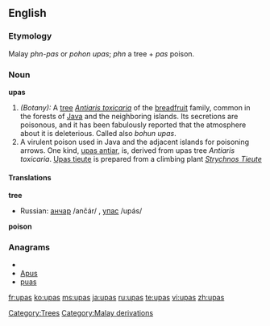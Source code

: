 ==English==
{{wikipedia}}
===Etymology===
Malay ''phn-pas'' or ''pohon upas''; ''phn'' a tree + ''pas'' poison.

===Noun===
'''upas'''

#''(Botany):'' A [[tree]] ''[[Antiaris toxicaria]]'' of the [[breadfruit]] family, common in the forests of [[Java]] and the neighboring islands. Its secretions are poisonous, and it has been fabulously reported that the atmosphere about it is deleterious. Called also ''bohun upas''.
#A virulent poison used in Java and the adjacent islands for poisoning arrows. One kind, [[upas antiar]], is, derived from upas tree ''Antiaris toxicaria''. [[Upas tieute]] is prepared from a climbing plant ''[[Strychnos Tieute]]''

====Translations====
'''tree'''
*Russian: [[анчар]] /ančár/ {{m}}, [[упас]] /upás/ {{m}}
'''poison'''

===Anagrams===
* {{alphagram|apsu}}
* [[Apus#English|Apus]]
* [[puas#English|puas]]

[[Category:Trees]]

[[Category:Malay derivations]]

[[fr:upas]]
[[ko:upas]]
[[ms:upas]]
[[ja:upas]]
[[ru:upas]]
[[te:upas]]
[[vi:upas]]
[[zh:upas]]